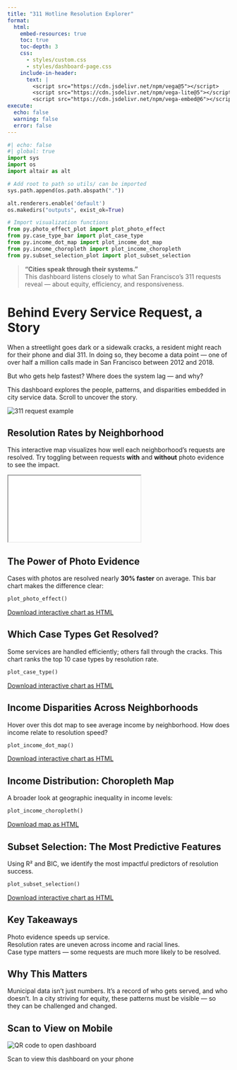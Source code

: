 ```yaml
---
title: "311 Hotline Resolution Explorer"
format:
  html:
    embed-resources: true
    toc: true
    toc-depth: 3
    css: 
      - styles/custom.css
      - styles/dashboard-page.css
    include-in-header:
      text: |
        <script src="https://cdn.jsdelivr.net/npm/vega@5"></script>
        <script src="https://cdn.jsdelivr.net/npm/vega-lite@5"></script>
        <script src="https://cdn.jsdelivr.net/npm/vega-embed@6"></script>
execute:
  echo: false
  warning: false
  error: false
---
```


```python
#| echo: false
#| global: true
import sys
import os
import altair as alt

# Add root to path so utils/ can be imported
sys.path.append(os.path.abspath("."))

alt.renderers.enable('default')
os.makedirs("outputs", exist_ok=True)

# Import visualization functions
from py.photo_effect_plot import plot_photo_effect
from py.case_type_bar import plot_case_type
from py.income_dot_map import plot_income_dot_map
from py.income_choropleth import plot_income_choropleth
from py.subset_selection_plot import plot_subset_selection
```


> **"Cities speak through their systems."**  
> This dashboard listens closely to what San Francisco's 311 requests reveal — about equity, efficiency, and responsiveness.

# Behind Every Service Request, a Story

When a streetlight goes dark or a sidewalk cracks, a resident might reach for their phone and dial 311. In doing so, they become a data point — one of over half a million calls made in San Francisco between 2012 and 2018.

But who gets help fastest? Where does the system lag — and why?

This dashboard explores the people, patterns, and disparities embedded in city service data. Scroll to uncover the story.

<div class="center-image">
  <img src="assets/images/pothole_example.jpg" alt="311 request example">
</div>

<div class="section-break"></div>

## Resolution Rates by Neighborhood

This interactive map visualizes how well each neighborhood's requests are resolved. Try toggling between requests **with** and **without** photo evidence to see the impact.

<iframe src="outputs/resolution_map.html" class="iframe-viz"></iframe>

<div class="section-break"></div>

## The Power of Photo Evidence

Cases with photos are resolved nearly **30% faster** on average. This bar chart makes the difference clear:

<div class="chart-container" id="photo-effect-chart">

```python
plot_photo_effect()
```

</div>

<div class="download-link">
  <a href="outputs/photo_effect_chart.html" download>Download interactive chart as HTML</a>
</div>

<div class="section-break"></div>

## Which Case Types Get Resolved?

Some services are handled efficiently; others fall through the cracks. This chart ranks the top 10 case types by resolution rate.

<div class="chart-container" id="case-type-chart">

```python
plot_case_type()
```

</div>

<div class="download-link">
  <a href="outputs/case_type_chart.html" download>Download interactive chart as HTML</a>
</div>

<div class="section-break"></div>

## Income Disparities Across Neighborhoods

Hover over this dot map to see average income by neighborhood. How does income relate to resolution speed?

<div class="chart-container" id="income-dot-map">

```python
plot_income_dot_map()
```

</div>

<div class="download-link">
  <a href="outputs/income_dot_map.html" download>Download interactive chart as HTML</a>
</div>

<div class="section-break"></div>

## Income Distribution: Choropleth Map

A broader look at geographic inequality in income levels:

```python
plot_income_choropleth()
```


<div class="download-link">
  <a href="outputs/income_choropleth.html" download>Download map as HTML</a>
</div>

<div class="section-break"></div>

## Subset Selection: The Most Predictive Features

Using R² and BIC, we identify the most impactful predictors of resolution success.

<div class="chart-container" id="subset-selection-chart">

```python
plot_subset_selection()
```

</div>

<div class="download-link">
  <a href="outputs/subset_selection_chart.html" download>Download interactive chart as HTML</a>
</div>

<div class="section-break"></div>

## Key Takeaways

<div class="key-takeaways">
  <div class="key-point">Photo evidence speeds up service.</div>
  <div class="key-point">Resolution rates are uneven across income and racial lines.</div>
  <div class="key-point">Case type matters — some requests are much more likely to be resolved.</div>
</div>

<div class="section-break"></div>

## Why This Matters

Municipal data isn't just numbers. It's a record of who gets served, and who doesn't. In a city striving for equity, these patterns must be visible — so they can be challenged and changed.

<div class="section-break"></div>

## Scan to View on Mobile

<div class="qr-container">
  <img src="assets/images/qr_code.jpg" alt="QR code to open dashboard">
  <p>Scan to view this dashboard on your phone</p>
</div>